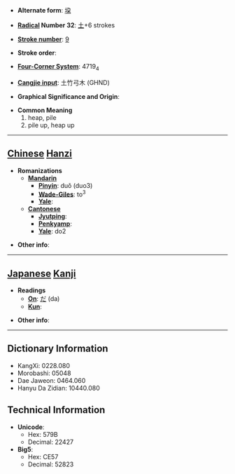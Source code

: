 * '''Alternate form''': [[垜]]

* '''[[Wiktionary:Chinese radical index| Radical]] Number 32''': [[Wiktionary:Chinese radical index 土|土]]+6 strokes

* '''[[Wiktionary:Chinese total strokes index|Stroke number]]''': [[Wiktionary:Chinese total strokes index 9|9]]

* '''Stroke order''': 

* '''[[Wiktionary:Chinese four corner index|Four-Corner System]]''': 4719<sub>4</sub>

* '''[[Wiktionary:Chinese Cangjie index|Cangjie input]]''': 土竹弓木 (GHND)

* '''Graphical Significance and Origin''': 

* '''Common Meaning'''
*#heap, pile
*# pile up, heap up


----

== [[Chinese]] [[Hanzi]] ==

* '''Romanizations'''
** '''[[Mandarin]]'''
*** '''[[Pinyin]]''': duǒ (duo3)
*** '''[[Wade-Giles]]''': to<sup>3</sup>
*** '''[[Yale]]''': 
** '''[[Cantonese]]'''
*** '''[[Jyutping]]''':
*** '''[[Penkyamp]]''': 
*** '''[[Yale]]''': do2

* '''Other info''': 

----

== [[Japanese]] [[Kanji]] ==

* '''Readings'''
** '''[[On]]''': [[だ]] (da)
** '''[[Kun]]''': 

* '''Other info''':  

----

== Dictionary Information ==

* KangXi: 0228.080
* Morobashi: 05048
* Dae Jaweon: 0464.060
* Hanyu Da Zidian: 10440.080

== Technical Information ==

* '''Unicode''':
** Hex: 579B
** Decimal: 22427
* '''Big5''':
** Hex: CE57
** Decimal: 52823